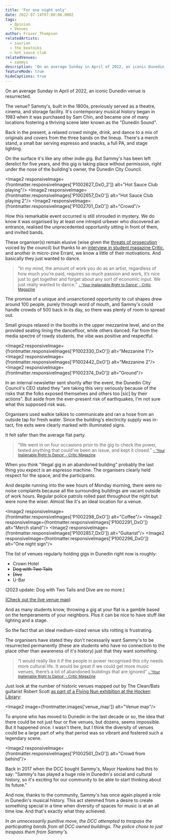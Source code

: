 ```yaml
---
title: 'For one night only'
date: 2022-07-14T07:00:00.000Z
tags:
  - Opinion
  - Venues
author: Fraser Thompson
relatedArtists:
  - saurian
  - the_beatniks
  - hot_sauce_club
relatedVenues:
  - sammys
description: 'On an average Sunday in April of 2022, an iconic Dunedin venue is resurrected for one night only.'
featureMode: true
hideCaptions: true
---
```



On an average Sunday in April of 2022, an iconic Dunedin venue is resurrected.

The venue? Sammy's, built in the 1800s, previously served as a theatre, cinema, and storage facility. It's contemporary musical history began in 1983 when it was purchased by Sam Chin, and became one of many locations fostering a thriving scene later known as the "Dunedin Sound".

Back in the present, a relaxed crowd mingle, drink, and dance to a mix of originals and covers from the three bands on the lineup. There's a merch stand, a small bar serving espresso and snacks, a full PA, and stage lighting.

On the surface it's like any other indie gig. But Sammy's has been left derelict for five years, and this gig is taking place without permission, right under the nose of the building's owner, the Dunedin City Council.

<Image2 responsiveImage={frontmatter.responsiveImages['P1002627_DxO_2']} alt="Hot Sauce Club playing"/>
<Image2 responsiveImage={frontmatter.responsiveImages['P1002657_DxO']} alt="Hot Sauce Club playing 2"/>
<Image2 responsiveImage={frontmatter.responsiveImages['P1002701_DxO']} alt="Crowd"/>

How this remarkable event occurred is still shrouded in mystery. We do know it was organised by at least one intrepid urbexer who discovered an entrance, realised the unprecedented opportunity sitting in front of them, and invited bands.

These organiser(s) remain elusive (wise given the [threats of prosecution](https://www.odt.co.nz/news/dunedin/sammy%E2%80%99s-brought-back-life) voiced by the council) but thanks to an [interview in student magazine Critic](https://www.critic.co.nz/features/article/10131/your-inalienable-right-to-dance), and another in micro-zine Errant, we know a little of their motivations. And basically they just wanted to dance.

> “In my mind, the amount of work you do as an artist, regardless of how much you’re paid, requires so much passion and work, it’s nice just to get together and forget about any sort of economic input. We just really wanted to dance.” <a href="https://www.critic.co.nz/features/article/10131/your-inalienable-right-to-dance" target="_blank"><small> - 'Your Inalienable Right to Dance' - Critic Magazine</small></a>

The promise of a unique and unsanctioned opportunity to cut shapes drew around 100 people, purely through word of mouth, and Sammy's could handle crowds of 500 back in its day, so there was plenty of room to spread out.

Small groups relaxed in the booths in the upper mezzanine level, and on the provided seating lining the dancefloor, while others danced. Far from the media spectre of rowdy students, the vibe was positive and respectful.

<Image2 responsiveImage={frontmatter.responsiveImages['P1002330_DxO']} alt="Mezzanine 1"/>
<Image2 responsiveImage={frontmatter.responsiveImages['P1002442_DxO']} alt="Mezzanine 2"/>
<Image2 responsiveImage={frontmatter.responsiveImages['P1002374_DxO']} alt="Ground"/>

In an internal newsletter sent shortly after the event, the Dunedin City Council's CEO stated they "are taking this very seriously because of the risks that the folks exposed themselves and others too [sic] by their actions". But aside from the ever-present risk of earthquakes, I'm not sure what this supposed risk was.

Organisers used walkie talkies to communicate and ran a hose from an outside tap for fresh water. Since the building's electricity supply was in-tact, fire exits were clearly marked with illuminated signs.

It felt safer than the average flat party.

> “We went in on four occasions prior to the gig to check the power, tested anything that could’ve been an issue, and kept it closed.” <a href="https://www.critic.co.nz/features/article/10131/your-inalienable-right-to-dance" target="_blank"><small> - 'Your Inalienable Right to Dance' - Critic Magazine</small></a>

When you think "illegal gig in an abandoned building" probably the last thing you expect is an espresso machine. The organisers clearly held respect for the space, and the participants.

And despite running into the wee hours of Monday morning, there were no noise complaints because all the surrounding buildings are vacant outside of work hours. Regular police patrols rolled past throughout the night but were none the wiser. Almost like it's an ideal location for a venue.

<Image2 responsiveImage={frontmatter.responsiveImages['P1002298_DxO']} alt="Coffee"/>
<Image2 responsiveImage={frontmatter.responsiveImages['P1002291_DxO']} alt="Merch stand"/>
<Image2 responsiveImage={frontmatter.responsiveImages['P1002857_DxO']} alt="Guitarist"/>
<Image2 responsiveImage={frontmatter.responsiveImages['P1002296_DxO']} alt="One night sign"/>

The list of venues regularly holding gigs in Dunedin right now is roughly:

- Crown Hotel
- ~~Dog with Two Tails~~
- ~~Dive~~
- U-Bar

(2023 update: Dog with Two Tails and Dive are no more.)

[(Check out the live venue map)](/venues)

And as many students know, throwing a gig at your flat is a gamble based on the temperaments of your neighbors. Plus it can be nice to have stuff like lighting and a stage.

So the fact that an ideal medium-sized venue sits rotting is frustrating.

The organisers have stated they don't necessarily want Sammy's to be resurrected permanently (these are students who have no connection to the place other than awareness of it's history) just that they want _something_.

> “I would really like it if the people in power recognised this city needs more cultural life. It would be great if we could get more music venues, there’s a lot of abandoned buildings that are ignored” <a href="https://www.critic.co.nz/features/article/10131/your-inalienable-right-to-dance" target="_blank"><small> - 'Your Inalienable Right to Dance' - Critic Magazine</small></a>

Just look at the number of historic venues mapped out by The Clean/Bats guitarist Robert Scott [as part of a Flying Nun exhibition at the Hocken Library](https://www.odt.co.nz/news/dunedin/mapping-dunedin-sound-history):

<Image2 image={frontmatter.images['venue_map']} alt="Venue map"/>

To anyone who has moved to Dunedin in the last decade or so, the idea that there could be not just four or five venues, but dozens, seems impossible. But it happened once. I wasn't there, but I think the diversity of venues could be a large part of why that period was so vibrant and fostered such a legendary scene.

<Image2 responsiveImage={frontmatter.responsiveImages['P1002561_DxO']} alt="Crowd from behind"/>

Back in 2017 when the DCC bought Sammy's, Mayor Hawkins had this to say: "Sammy's has played a huge role in Dunedin's social and cultural history, so it's exciting for our community to be able to start thinking about its future."

And now, thanks to the community, Sammy's has once again played a role in Dunedin's musical history. This act stemmed from a desire to create something special in a time when diversity of spaces for music is at an all time low. And that's exactly what they achieved.

_In an unnecessarily punitive move, the DCC attempted to trespass the participating bands from all DCC owned buildings. The police chose to just trespass them from Sammy's._
